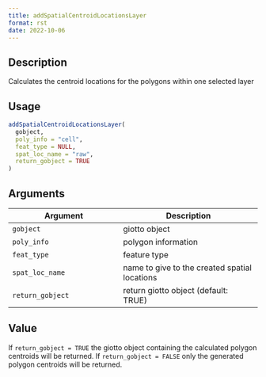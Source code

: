 ```yaml
--- 
title: addSpatialCentroidLocationsLayer 
format: rst 
date: 2022-10-06 
--- 
```


## Description

Calculates the centroid locations for the polygons within one selected layer


## Usage

```r
addSpatialCentroidLocationsLayer(
  gobject,
  poly_info = "cell",
  feat_type = NULL,
  spat_loc_name = "raw",
  return_gobject = TRUE
)
```


## Arguments

Argument      |Description
------------- |----------------
`gobject`     |     giotto object
`poly_info`     |     polygon information
`feat_type`     |     feature type
`spat_loc_name`     |     name to give to the created spatial locations
`return_gobject`     |     return giotto object (default: TRUE)


## Value

If `return_gobject = TRUE` the giotto object containing the calculated
 polygon centroids will be returned. If `return_gobject = FALSE` only the
 generated polygon centroids will be returned.


